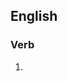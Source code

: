 ==English==

===Verb===
{{head|en|present participle}}

# {{present participle of|circumcize|lang=en|nocat=1}}